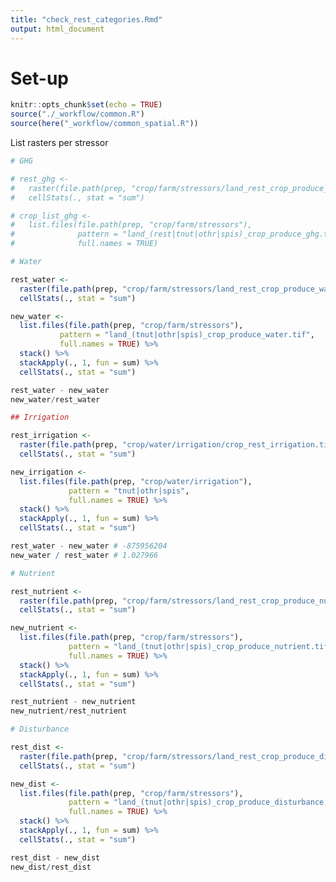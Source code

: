 ```yaml
---
title: "check_rest_categories.Rmd"
output: html_document
---
```


# Set-up
```r
knitr::opts_chunk$set(echo = TRUE)
source("./_workflow/common.R")
source(here("_workflow/common_spatial.R"))
```

List rasters per stressor
```r

# GHG

# rest_ghg <- 
#   raster(file.path(prep, "crop/farm/stressors/land_rest_crop_produce_ghg.tif")) %>% 
#   cellStats(., stat = "sum")

# crop_list_ghg <-
#   list.files(file.path(prep, "crop/farm/stressors"),
#              pattern = "land_(rest|tnut|othr|spis)_crop_produce_ghg.tif",
#              full.names = TRUE)

# Water

rest_water <- 
  raster(file.path(prep, "crop/farm/stressors/land_rest_crop_produce_water.tif")) %>% 
  cellStats(., stat = "sum")

new_water <- 
  list.files(file.path(prep, "crop/farm/stressors"),
           pattern = "land_(tnut|othr|spis)_crop_produce_water.tif",
           full.names = TRUE) %>% 
  stack() %>% 
  stackApply(., 1, fun = sum) %>% 
  cellStats(., stat = "sum")

rest_water - new_water
new_water/rest_water

## Irrigation

rest_irrigation <- 
  raster(file.path(prep, "crop/water/irrigation/crop_rest_irrigation.tif")) %>% 
  cellStats(., stat = "sum")

new_irrigation <- 
  list.files(file.path(prep, "crop/water/irrigation"),
             pattern = "tnut|othr|spis",
             full.names = TRUE) %>% 
  stack() %>% 
  stackApply(., 1, fun = sum) %>% 
  cellStats(., stat = "sum")

rest_water - new_water # -875956204
new_water / rest_water # 1.027966

# Nutrient

rest_nutrient <- 
  raster(file.path(prep, "crop/farm/stressors/land_rest_crop_produce_nutrient.tif")) %>% 
  cellStats(., stat = "sum")

new_nutrient <-
  list.files(file.path(prep, "crop/farm/stressors"),
             pattern = "land_(tnut|othr|spis)_crop_produce_nutrient.tif",
             full.names = TRUE) %>% 
  stack() %>% 
  stackApply(., 1, fun = sum) %>% 
  cellStats(., stat = "sum")

rest_nutrient - new_nutrient
new_nutrient/rest_nutrient

# Disturbance

rest_dist <- 
  raster(file.path(prep, "crop/farm/stressors/land_rest_crop_produce_disturbance.tif")) %>% 
  cellStats(., stat = "sum")

new_dist <-
  list.files(file.path(prep, "crop/farm/stressors"),
             pattern = "land_(tnut|othr|spis)_crop_produce_disturbance.tif",
             full.names = TRUE) %>% 
  stack() %>% 
  stackApply(., 1, fun = sum) %>% 
  cellStats(., stat = "sum")

rest_dist - new_dist
new_dist/rest_dist
```

